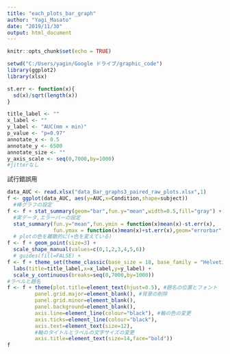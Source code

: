 ---
title: "each_plots_bar_graph"
author: "Yagi_Masato"
date: "2019/11/30"
output: html_document
---

```{r setup, include=FALSE}
knitr::opts_chunk$set(echo = TRUE)
```

```{r install library}
setwd("C:/Users/yagin/Google ドライブ/graphic_code")
library(ggplot2)
library(xlsx)
```

```{r make_func}
st.err <- function(x){
  sd(x)/sqrt(length(x))
}
```

```{r}
title_label <- ""
x_label <- ""
y_label <- "AUC(mm × min)"
p_value <- "p=0.97"
annotate_x <- 0.5
annotate_y <- 6500
annotate_size <- ""
y_axis_scale <- seq(0,7000,by=1000)
#jitterなし
```

試行錯誤用
```{r}
data_AUC <- read.xlsx("data_Bar_graphs3_paired_raw_plots.xlsx",1)
f <- ggplot(data_AUC, aes(y=AUC,x=Condition,shape=subject))
  #棒グラフの設定
f <- f + stat_summary(geom="bar",fun.y="mean",width=0.5,fill="gray") + 
  #実データ,エラーバーの設定
  stat_summary(fun.y="mean",fun.ymin = function(x)mean(x)-st.err(x),
               fun.ymax = function(x)mean(x)+st.err(x),geom="errorbar",width=0.2)
  # plotの色を離散的に(+色を変えている)
f <- f + geom_point(size=3) +
  scale_shape_manual(values=c(0,1,2,3,4,5,6))
  # guides(fill=FALSE) +
f <- f + theme_set(theme_classic(base_size = 18, base_family = "Helvetica")) +
  labs(title=title_label,x=x_label,y=y_label) +
  scale_y_continuous(breaks=seq(0,7000,by=1000))
#ラベルと題名
f <- f + theme(plot.title=element_text(hjust=0.5), #題名の位置とフォント
         panel.grid.major=element_blank(), #背景の削除
         panel.grid.minor=element_blank(),
         panel.background=element_blank(),
         axis.line=element_line(colour="black"), #軸の色の変更
         axis.ticks=element_line(colour="black"),
         axis.text=element_text(size=12),
         #軸のタイトルとラベルの文字サイズの変更
         axis.title=element_text(size=14,face="bold"))
f
```


